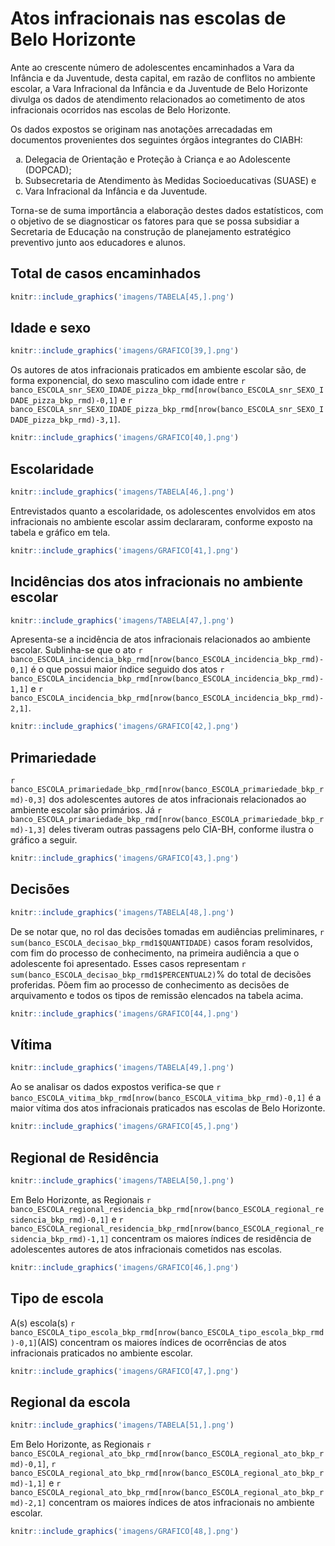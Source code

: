 # Atos infracionais nas escolas de Belo Horizonte
\leavevmode
\newline

Ante ao crescente número de adolescentes encaminhados a Vara da Infância e da
Juventude, desta capital, em razão de conflitos no ambiente escolar, a Vara Infracional da Infância e
da Juventude de Belo Horizonte divulga os dados de atendimento relacionados ao cometimento de
atos infracionais ocorridos nas escolas de Belo Horizonte.    

Os dados expostos se originam nas anotações arrecadadas em documentos provenientes
dos seguintes órgãos integrantes do CIABH: 

a. Delegacia de Orientação e Proteção à Criança e ao
Adolescente (DOPCAD); 
a. Subsecretaria de Atendimento às Medidas Socioeducativas (SUASE) e
a. Vara Infracional da Infância e da Juventude.    

Torna-se de suma importância a elaboração destes dados estatísticos, com o objetivo de se
diagnosticar os fatores para que se possa subsidiar a Secretaria de Educação na construção de
planejamento estratégico preventivo junto aos educadores e alunos.    


\newpage

## Total de casos encaminhados
```r
knitr::include_graphics('imagens/TABELA[45,].png')
```

## Idade e sexo
```r
knitr::include_graphics('imagens/GRAFICO[39,].png')
```
Os autores de atos infracionais praticados em ambiente escolar são, de forma exponencial, do sexo masculino com idade entre `r banco_ESCOLA_snr_SEXO_IDADE_pizza_bkp_rmd[nrow(banco_ESCOLA_snr_SEXO_IDADE_pizza_bkp_rmd)-0,1]` e `r banco_ESCOLA_snr_SEXO_IDADE_pizza_bkp_rmd[nrow(banco_ESCOLA_snr_SEXO_IDADE_pizza_bkp_rmd)-3,1]`. 
```r
knitr::include_graphics('imagens/GRAFICO[40,].png')
```
\newpage


## Escolaridade



```r
knitr::include_graphics('imagens/TABELA[46,].png')
```

Entrevistados quanto a escolaridade, os adolescentes envolvidos em atos infracionais no
ambiente escolar assim declararam, conforme exposto na tabela e gráfico em tela.

\vspace{2cm}
```r
knitr::include_graphics('imagens/GRAFICO[41,].png')
```
\newpage

## Incidências dos atos infracionais no ambiente escolar



```r
knitr::include_graphics('imagens/TABELA[47,].png')
```

Apresenta-se a incidência de atos infracionais relacionados ao ambiente escolar. Sublinha-se que o ato `r banco_ESCOLA_incidencia_bkp_rmd[nrow(banco_ESCOLA_incidencia_bkp_rmd)-0,1]` é o que possui maior índice seguido dos atos `r banco_ESCOLA_incidencia_bkp_rmd[nrow(banco_ESCOLA_incidencia_bkp_rmd)-1,1]` e `r banco_ESCOLA_incidencia_bkp_rmd[nrow(banco_ESCOLA_incidencia_bkp_rmd)-2,1]`.
\vspace{2cm}
```r
knitr::include_graphics('imagens/GRAFICO[42,].png')
```
\newpage

## Primariedade


`r banco_ESCOLA_primariedade_bkp_rmd[nrow(banco_ESCOLA_primariedade_bkp_rmd)-0,3]` dos adolescentes autores de atos infracionais relacionados ao ambiente escolar são
primários. Já `r banco_ESCOLA_primariedade_bkp_rmd[nrow(banco_ESCOLA_primariedade_bkp_rmd)-1,3]` deles tiveram outras passagens pelo CIA-BH, conforme ilustra o gráfico a
seguir.


```r
knitr::include_graphics('imagens/GRAFICO[43,].png')
```
\newpage

## Decisões
\leavevmode
\newline

```r
knitr::include_graphics('imagens/TABELA[48,].png')
```

De se notar que, no rol das decisões tomadas em audiências preliminares, `r sum(banco_ESCOLA_decisao_bkp_rmd1$QUANTIDADE)` casos foram resolvidos, com fim do processo de conhecimento, na primeira audiência a que o adolescente foi apresentado. Esses casos representam `r sum(banco_ESCOLA_decisao_bkp_rmd1$PERCENTUAL2)`% do total de decisões proferidas.
Põem fim ao processo de conhecimento as decisões de arquivamento e todos os tipos de remissão elencados na tabela acima.
\leavevmode
\newline
\newline
```r
knitr::include_graphics('imagens/GRAFICO[44,].png')
```
\newpage

## Vítima




```r
knitr::include_graphics('imagens/TABELA[49,].png')
```

Ao se analisar os dados expostos verifica-se que `r banco_ESCOLA_vitima_bkp_rmd[nrow(banco_ESCOLA_vitima_bkp_rmd)-0,1]` é a maior vítima dos atos infracionais praticados nas escolas de Belo Horizonte.
\vspace{2cm}
```r
knitr::include_graphics('imagens/GRAFICO[45,].png')
```
\newpage

## Regional de Residência

```r
knitr::include_graphics('imagens/TABELA[50,].png')
```

Em Belo Horizonte, as Regionais `r banco_ESCOLA_regional_residencia_bkp_rmd[nrow(banco_ESCOLA_regional_residencia_bkp_rmd)-0,1]` e `r banco_ESCOLA_regional_residencia_bkp_rmd[nrow(banco_ESCOLA_regional_residencia_bkp_rmd)-1,1]` concentram os maiores índices de residência de adolescentes autores de atos infracionais cometidos nas escolas.

\vspace{2cm}
```r
knitr::include_graphics('imagens/GRAFICO[46,].png')
```
\newpage

## Tipo de escola


A(s) escola(s) `r banco_ESCOLA_tipo_escola_bkp_rmd[nrow(banco_ESCOLA_tipo_escola_bkp_rmd)-0,1]`(AIS) concentram os maiores
índices de ocorrências de atos infracionais praticados no ambiente escolar. 

\vspace{2cm}
```r
knitr::include_graphics('imagens/GRAFICO[47,].png')
```
\newpage

## Regional da escola

```r
knitr::include_graphics('imagens/TABELA[51,].png')
```
\vspace{2cm}
Em Belo Horizonte, as Regionais `r banco_ESCOLA_regional_ato_bkp_rmd[nrow(banco_ESCOLA_regional_ato_bkp_rmd)-0,1]`, `r banco_ESCOLA_regional_ato_bkp_rmd[nrow(banco_ESCOLA_regional_ato_bkp_rmd)-1,1]` e `r banco_ESCOLA_regional_ato_bkp_rmd[nrow(banco_ESCOLA_regional_ato_bkp_rmd)-2,1]` concentram os maiores índices de atos infracionais no ambiente escolar.

\vspace{2cm}

```r
knitr::include_graphics('imagens/GRAFICO[48,].png')
```
\newpage


